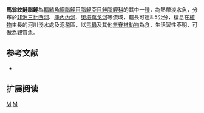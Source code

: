 {{Speciesbox 
| genus = Rhabdalestes
| species = maunensis
| status = LC
| status_system = IUCN3.1
| authority =  [[Fowler|Fowler]], 1935
| synonyms = *''Petersius maunensis''<br /><small>Fowler, 1935</small>
*''Hemigrammopetersius maunensis''<br /><small>Fowler, 1935</small>
*''Rabdalestes maunensis''<br /><small>Fowler, 1935</small>
}}
'''馬翁紋鮭脂鯉'''為[[輻鰭魚綱|輻鰭魚綱]][[脂鯉目|脂鯉目]][[脂鯉亞目|脂鯉亞目]][[鮭脂鯉科|鮭脂鯉科]]的其中一[[種|種]]，為熱帶淡水魚，分布於[[非洲|非洲]][[三比西河|三比西河]]、[[庫內內河|庫內內河]]、[[奧塔萬戈河|奧塔萬戈河]]等流域，體長可達8.5公分，棲息在[[植物|植物]]生長的河川淺水處及氾濫區，以[[昆蟲|昆蟲]]及其他[[無脊椎動物|無脊椎動物]]為食，生活習性不明，可做為觀賞魚。

==参考文献==
{{refbegin}}
*{{FishBase_species|genus=Rhabdalestes|species=maunensis|year=2014|month=1}}
{{refend}}

== 扩展阅读 ==
{{refbegin}}
{{wikispecies-inline|Rhabdalestes maunensis|馬翁紋鮭脂鯉}}
{{refend}}

{{Taxonbar|from=Q3643478}}

[[Category:觀賞魚|M]]
[[Category:紋鮭脂鯉屬|M]]


{{魚類小作品}}